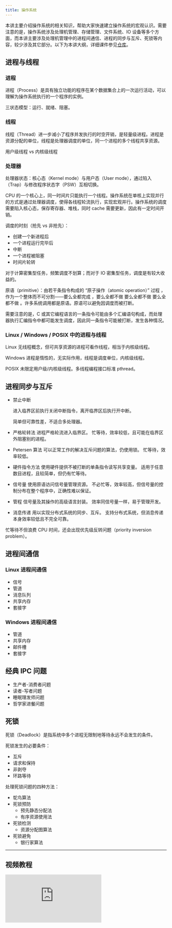 ---
title: 操作系统
---

本讲主要介绍操作系统的相关知识，帮助大家快速建立操作系统的宏观认识。需要注意的是，操作系统涉及处理机管理、存储管理、文件系统、IO 设备等多个方面，而本讲主要涉及处理机管理中的进程间通信、进程的同步与互斥、死锁等内容，较少涉及其它部分。以下为本讲大纲，详细课件参见[仓库](https://github.com/eesast/training2020/blob/master/OS)。

## 进程与线程

### 进程

进程（Process）是具有独立功能的程序在某个数据集合上的一次运行活动，可以理解为操作系统执行的一个程序的实例。

三状态模型：运行、就绪、阻塞。

### 线程

线程（Thread）进一步减小了程序并发执行的时空开销，是轻量级进程。进程是资源分配的单位，线程是处理器调度的单位，同一个进程的多个线程共享资源。

用户级线程 vs 内核级线程

### 处理器

处理器状态：核心态（Kernel mode）与用户态（User mode），通过陷入（Trap）与修改程序状态字（PSW）互相切换。

CPU 的一个核心上，同一时间片只能执行一个线程。操作系统在单核上实现并行的方式是通过处理器调度，使得各线程轮流执行，实现宏观并行。操作系统的调度需要陷入核心态，保存寄存器、堆栈，同时 cache 需要更新，因此有一定时间开销。

调度的时刻（抢先 vs 非抢先）：

- 创建一个新进程后
- 一个进程运行完毕后
- 中断
- 一个进程被阻塞
- 时间片轮转

对于计算密集型任务，频繁调度不划算；而对于 IO 密集型任务，调度是有较大收益的。

原语（primitive）：由若干条指令构成的 “原子操作（atomic operation）” 过程 ，作为一个整体而不可分割——要么全都完成 ，要么全都不做 要么全都不做 要么全都不做 。许多系统调用都是原语。原语可以避免因调度而被打断。

需要注意的是，C 或其它编程语言的一条指令可能由多个汇编语句构成，而处理器执行汇编指令中都可能发生调度，因此同一条指令可能被打断，发生各种情况。

### Linux / Windows / POSIX 中的进程与线程

Linux 无线程概念，但可共享资源的进程可看作线程，相当于内核级线程。

Windows 进程是惰性的，无实际作用，线程是调度单位，内核级线程。

POSIX 未限定用户级/内核级线程。多线程编程接口标准 pthread。

## 进程同步与互斥

- 禁止中断

  进入临界区前执行关闭中断指令，离开临界区后执行开中断。

  简单但可靠性差，不适合多处理器。

- 严格轮转法
  进程严格轮流进入临界区。
  忙等待，效率较低，且可能在临界区外阻塞别的进程。
- Petersen 算法
  可以正常工作的解决互斥问题的算法，仍使用锁。
  忙等待，效率较低。
- 硬件指令方法
  使用硬件提供不被打断的单条指令读写共享变量。
  适用于任意数目进程，且较简单，但仍有忙等待。
- 信号量
  使用原语访问信号量管理资源。
  不必忙等，效率较高，但信号量的控制分布在整个程序中，正确性难以保证。
- 管程
  信号量及其操作的高级语言封装。
  效率同信号量一样，易于管理开发。
- 消息传递
  用以实现分布式系统的同步、互斥。
  支持分布式系统，但消息传递本身效率较低且不完全可靠。

忙等待不但浪费 CPU 时间，还会出现优先级反转问题（priority inversion problem）。

## 进程间通信

### Linux 进程间通信

- 信号
- 管道
- 消息队列
- 共享内存
- 套接字

### Windows 进程间通信

- 管道
- 共享内存
- 邮件槽
- 套接字

## 经典 IPC 问题

- 生产者-消费者问题
- 读者-写者问题
- 睡眠理发师问题
- 哲学家进餐问题

## 死锁

死锁（Deadlock）是指系统中多个进程无限制地等待永远不会发生的条件。

死锁发生的必要条件：

- 互斥
- 请求和保持
- 非剥夺
- 环路等待

处理死锁问题的四种方法：

- 鸵鸟算法
- 死锁预防
  - 预先静态分配法
  - 有序资源使用法
- 死锁检测
  - 资源分配图算法
- 死锁避免
  - 银行家算法

---

## 视频教程

<div style={{ position: "relative", padding: "30% 45%" }}>
  <iframe
    style={{
      position: "absolute",
      width: "100%",
      height: "100%",
      left: 0,
      top: 0,
    }}
    src="https://player.bilibili.com/player.html?aid=243753051&cid=212400186&page=7&as_wide=1&high_quality=1&danmaku=0"
    frameborder="no"
    scrolling="no"
    allowfullscreen="true"
  ></iframe>
</div>
